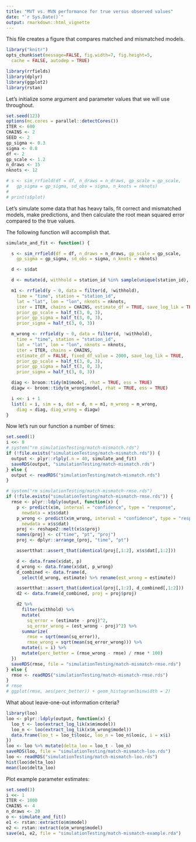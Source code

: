 ```yaml
---
title: "MVT vs. MVN performance for true versus observed values"
date: "`r Sys.Date()`"
output: rmarkdown::html_vignette
---
```


This file creates a figure that compares matched and mismatched models.

```r
library("knitr")
opts_chunk$set(message=FALSE, fig.width=7, fig.height=5,
  cache = FALSE, autodep = TRUE)
```

```r
library(rrfields)
library(dplyr)
library(ggplot2)
library(rstan)
```

Let's initialize some argument and parameter values that we will use
throughout.

```r
set.seed(123)
options(mc.cores = parallel::detectCores())
ITER <- 600
CHAINS <- 2
SEED <- 2
gp_sigma <- 0.3
sigma <- 0.8
df <- 2
gp_scale <- 1.2
n_draws <- 15
nknots <- 12

# s <- sim_rrfield(df = df, n_draws = n_draws, gp_scale = gp_scale,
#   gp_sigma = gp_sigma, sd_obs = sigma, n_knots = nknots)
#
# print(s$plot)
```

Let's simulate some data that has heavy tails, fit correct and mismatched
models, make predictions, and then calculate the root mean squared error
compared to the true values.

The following function will accomplish that.

```r
simulate_and_fit <- function() {

  s <- sim_rrfield(df = df, n_draws = n_draws, gp_scale = gp_scale,
    gp_sigma = gp_sigma, sd_obs = sigma, n_knots = nknots)

  d <- s$dat

  d <- mutate(d, withhold = station_id %in% sample(unique(station_id), 10))

  m1 <- rrfield(y ~ 0, data = filter(d, !withhold),
    time = "time", station = "station_id",
    lat = "lat", lon = "lon", nknots = nknots,
    iter = ITER, chains = CHAINS, estimate_df = TRUE, save_log_lik = TRUE,
    prior_gp_scale = half_t(3, 0, 3),
    prior_gp_sigma = half_t(3, 0, 3),
    prior_sigma = half_t(3, 0, 3))

  m_wrong <- rrfield(y ~ 0, data = filter(d, !withhold),
    time = "time", station = "station_id",
    lat = "lat", lon = "lon", nknots = nknots,
    iter = ITER, chains = CHAINS,
    estimate_df = FALSE, fixed_df_value = 2000, save_log_lik = TRUE,
    prior_gp_scale = half_t(3, 0, 3),
    prior_gp_sigma = half_t(3, 0, 3),
    prior_sigma = half_t(3, 0, 3))

  diag <- broom::tidy(m1$model, rhat = TRUE, ess = TRUE)
  diagw <- broom::tidy(m_wrong$model, rhat = TRUE, ess = TRUE)

  i <<- i + 1
  list(i = i, sim = s, dat = d, m = m1, m_wrong = m_wrong,
    diag = diag, diag_wrong = diagw)
}
```

Now let's run our function a number of times:

```r
set.seed(1)
i <<- 0
# system("rm simulationTesting/match-mismatch.rds")
if (!file.exists("simulationTesting/match-mismatch.rds")) {
  output <- plyr::rlply(.n = 40, simulate_and_fit)
  saveRDS(output, "simulationTesting/match-mismatch.rds")
} else {
  output <- readRDS("simulationTesting/match-mismatch.rds")
}
```

```r
# system("rm simulationTesting/match-mismatch-rmse.rds")
if (!file.exists("simulationTesting/match-mismatch-rmse.rds")) {
  rmse <- plyr::ldply(output, function(x) {
    p <- predict(x$m, interval = "confidence", type = "response",
      newdata = x$s$dat)
    p_wrong <- predict(x$m_wrong, interval = "confidence", type = "response",
      newdata = x$s$dat)
    proj <- reshape2::melt(x$s$proj)
    names(proj) <- c("time", "pt", "proj")
    proj <- dplyr::arrange_(proj, "time", "pt")

    assertthat::assert_that(identical(proj[,1:2], x$s$dat[,1:2]))

    d <- data.frame(x$dat, p)
    d_wrong <- data.frame(x$dat, p_wrong)
    d_combined <- data.frame(d,
      select(d_wrong, estimate) %>% rename(est_wrong = estimate))

    assertthat::assert_that(identical(proj[,1:2], d_combined[,1:2]))
    d2 <- data.frame(d_combined, proj = proj$proj)

    d2 %>%
      filter(withhold) %>%
      mutate(
        sq_error = (estimate - proj)^2,
        sq_error_wrong = (est_wrong - proj)^2) %>%
      summarize(
        rmse = sqrt(mean(sq_error)),
        rmse_wrong = sqrt(mean(sq_error_wrong))) %>%
      mutate(i = i) %>%
      mutate(perc_better = (rmse_wrong - rmse) / rmse * 100)
  })
  saveRDS(rmse, file = "simulationTesting/match-mismatch-rmse.rds")
} else {
  rmse <- readRDS("simulationTesting/match-mismatch-rmse.rds")
}
# rmse
# ggplot(rmse, aes(perc_better)) + geom_histogram(binwidth = 2)
```

What about leave-one-out information criteria?

```r
library(loo)
loo <- plyr::ldply(output, function(x) {
  loo_t <- loo(extract_log_lik(x$m$model))
  loo_n <- loo(extract_log_lik(x$m_wrong$model))
  data.frame(loo_t = loo_t$looic, loo_n = loo_n$looic, i = x$i)
})
loo <- loo %>% mutate(delta_loo = loo_t - loo_n)
saveRDS(loo, file = "simulationTesting/match-mismatch-loo.rds")
loo <- readRDS("simulationTesting/match-mismatch-loo.rds")
hist(loo$delta_loo)
mean(loo$delta_loo)
```

Plot example parameter estimates:

```r
set.seed(3)
i <<- 1
ITER <- 1000
CHAINS <- 4
n_draws <- 20
o <- simulate_and_fit()
e1 <- rstan::extract(o$m$model)
e2 <- rstan::extract(o$m_wrong$model)
save(e1, e2, file = "simulationTesting/match-mismatch-example.rda")
```
